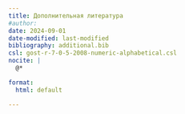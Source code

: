 ```yaml
---
title: Дополнительная литература
#author:
date: 2024-09-01
date-modified: last-modified
bibliography: additional.bib
csl: gost-r-7-0-5-2008-numeric-alphabetical.csl
nocite: |
  @*

format:
  html: default

---
```



::: {#refs}
:::
